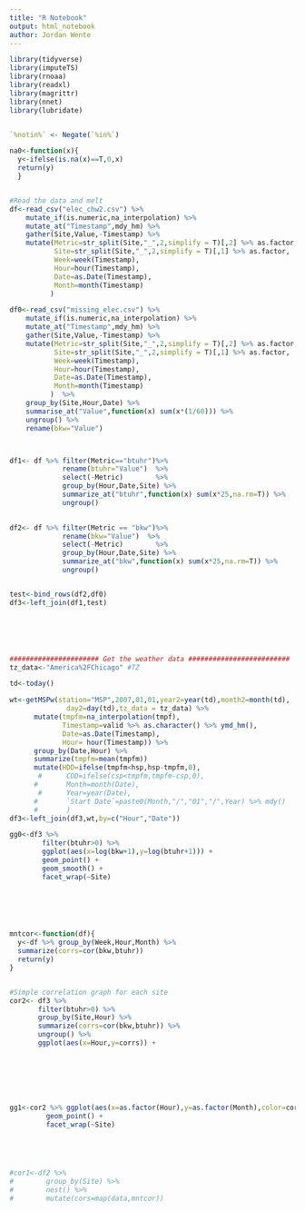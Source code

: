 ```yaml
---
title: "R Notebook"
output: html_notebook
author: Jordan Wente
---
```


```r
library(tidyverse)
library(imputeTS)
library(rnoaa)
library(readxl)
library(magrittr)
library(nnet)
library(lubridate)



```



```r
`%notin%` <- Negate(`%in%`)

na0<-function(x){
  y<-ifelse(is.na(x)==T,0,x)
  return(y)
  }



```



```r
#Read the data and melt 
df<-read_csv("elec_chw2.csv") %>%
    mutate_if(is.numeric,na_interpolation) %>%
    mutate_at("Timestamp",mdy_hm) %>%
    gather(Site,Value,-Timestamp) %>%
    mutate(Metric=str_split(Site,"_",2,simplify = T)[,2] %>% as.factor,
           Site=str_split(Site,"_",2,simplify = T)[,1] %>% as.factor,
           Week=week(Timestamp),
           Hour=hour(Timestamp),
           Date=as.Date(Timestamp),
           Month=month(Timestamp)
          )

df0<-read_csv("missing_elec.csv") %>%
    mutate_if(is.numeric,na_interpolation) %>%
    mutate_at("Timestamp",mdy_hm) %>%
    gather(Site,Value,-Timestamp) %>%
    mutate(Metric=str_split(Site,"_",2,simplify = T)[,2] %>% as.factor,
           Site=str_split(Site,"_",2,simplify = T)[,1] %>% as.factor,
           Week=week(Timestamp),
           Hour=hour(Timestamp),
           Date=as.Date(Timestamp),
           Month=month(Timestamp)
          )  %>% 
    group_by(Site,Hour,Date) %>%  
    summarise_at("Value",function(x) sum(x*(1/60))) %>%
    ungroup() %>%
    rename(bkw="Value")



df1<- df %>% filter(Metric=="btuhr")%>% 
             rename(btuhr="Value")  %>%
             select(-Metric)        %>%        
             group_by(Hour,Date,Site) %>%
             summarize_at("btuhr",function(x) sum(x*25,na.rm=T)) %>%
             ungroup()

  
df2<- df %>% filter(Metric == "bkw")%>% 
             rename(bkw="Value")  %>%
             select(-Metric)        %>%        
             group_by(Hour,Date,Site) %>%
             summarize_at("bkw",function(x) sum(x*25,na.rm=T)) %>%
             ungroup()


test<-bind_rows(df2,df0)
df3<-left_join(df1,test)    






###################### Get the weather data #########################
tz_data<-"America%2FChicago" #TZ

td<-today()

wt<-getMSPw(station="MSP",2007,01,01,year2=year(td),month2=month(td),
              day2=day(td),tz_data = tz_data) %>% 
      mutate(tmpfm=na_interpolation(tmpf),
             Timestamp=valid %>% as.character() %>% ymd_hm(),
             Date=as.Date(Timestamp),
             Hour= hour(Timestamp)) %>%
      group_by(Date,Hour) %>%
      summarize(tmpfm=mean(tmpfm))
      mutate(HDD=ifelse(tmpfm<hsp,hsp-tmpfm,0),
       #      CDD=ifelse(csp<tmpfm,tmpfm-csp,0),
      #       Month=month(Date),
       #      Year=year(Date),
      #       `Start Date`=paste0(Month,"/","01","/",Year) %>% mdy()
      #       )
df3<-left_join(df3,wt,by=c("Hour","Date"))    

```


```r

gg0<-df3 %>% 
        filter(btuhr>0) %>%
        ggplot(aes(x=log(bkw+1),y=log(btuhr+1))) +
        geom_point() + 
        geom_smooth() + 
        facet_wrap(~Site)
        
        




mntcor<-function(df){
  y<-df %>% group_by(Week,Hour,Month) %>%
  summarize(corrs=cor(bkw,btuhr))
  return(y) 
}


#Simple correlation graph for each site
cor2<- df3 %>%
       filter(btuhr>0) %>%
       group_by(Site,Hour) %>%
       summarize(corrs=cor(bkw,btuhr)) %>%
       ungroup() %>%
       ggplot(aes(x=Hour,y=corrs)) +
       






gg1<-cor2 %>% ggplot(aes(x=as.factor(Hour),y=as.factor(Month),color=corrs)) +
         geom_point() + 
         facet_wrap(~Site)
         




#cor1<-df2 %>% 
#        group_by(Site) %>%
#        nest() %>%
#        mutate(cors=map(data,mntcor))



```



